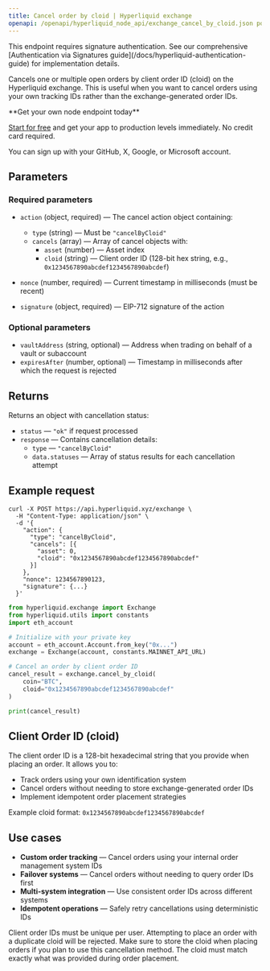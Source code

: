 ---
title: Cancel order by cloid | Hyperliquid exchange
openapi: /openapi/hyperliquid_node_api/exchange_cancel_by_cloid.json post /exchange
---

<Note>
This endpoint requires signature authentication. See our comprehensive [Authentication via Signatures guide](/docs/hyperliquid-authentication-guide) for implementation details.
</Note>

Cancels one or multiple open orders by client order ID (cloid) on the Hyperliquid exchange. This is useful when you want to cancel orders using your own tracking IDs rather than the exchange-generated order IDs.

<Check>
**Get your own node endpoint today**

[Start for free](https://console.chainstack.com/) and get your app to production levels immediately. No credit card required.

You can sign up with your GitHub, X, Google, or Microsoft account.
</Check>

## Parameters

### Required parameters

* `action` (object, required) — The cancel action object containing:
  * `type` (string) — Must be `"cancelByCloid"`
  * `cancels` (array) — Array of cancel objects with:
    * `asset` (number) — Asset index
    * `cloid` (string) — Client order ID (128-bit hex string, e.g., `0x1234567890abcdef1234567890abcdef`)

* `nonce` (number, required) — Current timestamp in milliseconds (must be recent)
* `signature` (object, required) — EIP-712 signature of the action

### Optional parameters

* `vaultAddress` (string, optional) — Address when trading on behalf of a vault or subaccount
* `expiresAfter` (number, optional) — Timestamp in milliseconds after which the request is rejected

## Returns

Returns an object with cancellation status:

* `status` — `"ok"` if request processed
* `response` — Contains cancellation details:
  * `type` — `"cancelByCloid"`
  * `data.statuses` — Array of status results for each cancellation attempt

## Example request

<CodeGroup>

```shell cURL
curl -X POST https://api.hyperliquid.xyz/exchange \
  -H "Content-Type: application/json" \
  -d '{
    "action": {
      "type": "cancelByCloid",
      "cancels": [{
        "asset": 0,
        "cloid": "0x1234567890abcdef1234567890abcdef"
      }]
    },
    "nonce": 1234567890123,
    "signature": {...}
  }'
```

```python Python
from hyperliquid.exchange import Exchange
from hyperliquid.utils import constants
import eth_account

# Initialize with your private key
account = eth_account.Account.from_key("0x...")
exchange = Exchange(account, constants.MAINNET_API_URL)

# Cancel an order by client order ID
cancel_result = exchange.cancel_by_cloid(
    coin="BTC",
    cloid="0x1234567890abcdef1234567890abcdef"
)

print(cancel_result)
```

</CodeGroup>

## Client Order ID (cloid)

The client order ID is a 128-bit hexadecimal string that you provide when placing an order. It allows you to:

* Track orders using your own identification system
* Cancel orders without needing to store exchange-generated order IDs
* Implement idempotent order placement strategies

Example cloid format: `0x1234567890abcdef1234567890abcdef`

## Use cases

* **Custom order tracking** — Cancel orders using your internal order management system IDs
* **Failover systems** — Cancel orders without needing to query order IDs first
* **Multi-system integration** — Use consistent order IDs across different systems
* **Idempotent operations** — Safely retry cancellations using deterministic IDs

<Note>
Client order IDs must be unique per user. Attempting to place an order with a duplicate cloid will be rejected.
</Note>

<Warning>
Make sure to store the cloid when placing orders if you plan to use this cancellation method. The cloid must match exactly what was provided during order placement.
</Warning>